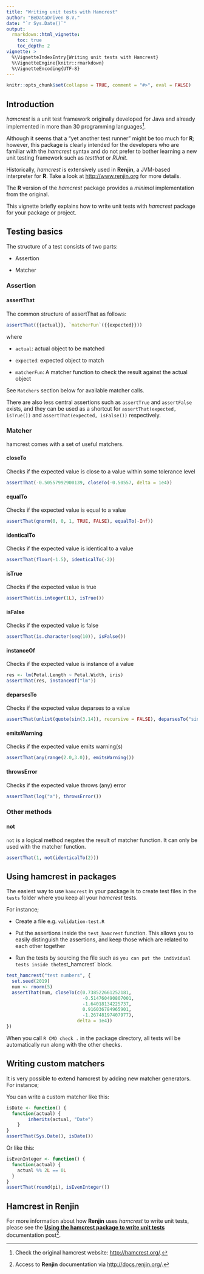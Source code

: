 ```yaml
---
title: "Writing unit tests with Hamcrest"
author: "BeDataDriven B.V."
date: "`r Sys.Date()`"
output: 
  rmarkdown::html_vignette:
    toc: true
    toc_depth: 2
vignette: >
  %\VignetteIndexEntry{Writing unit tests with Hamcrest}
  %\VignetteEngine{knitr::rmarkdown}
  %\VignetteEncoding{UTF-8}
---
```


```r
knitr::opts_chunk$set(collapse = TRUE, comment = "#>", eval = FALSE)
```

## Introduction

*hamcrest* is a unit test framework originally developed for Java and already
implemented in more than 30 programming languages[^1].

Although it seems that a "yet another test runner" might be too much for **R**;
however, this package is clearly intended for the developers who are familiar
with the *hamcrest* syntax and do not prefer to bother learning a new unit
testing framework such as *testthat* or *RUnit*.

Historically, *hamcrest* is extensively used in **Renjin**, a JVM-based
interpreter for **R**. Take a look at <http://www.renjin.org> for more details.

The **R** version of the *hamcrest* package provides a
*minimal* implementation from the original. 

This vignette briefly explains how to write unit tests
with *hamcrest* package for your package or project.

## Testing basics

The structure of a test consists of two parts:

+ Assertion

+ Matcher

### Assertion

#### assertThat

The common structure of assertThat as follows:
```r
assertThat({{actual}}, `matcherFun`({{expected}}))
```

where

+ `actual`: actual object to be matched

+ `expected`: expected object to match

+ `matcherFun`: A matcher function to check the result against the actual object

See `Matchers` section below for available matcher calls.

There are also less central assertions such as `assertTrue` and `assertFalse`
exists, and they can be used as a shortcut for `assertThat(expected, isTrue())`
and `assertThat(expected, isFalse())` respectively.

### Matcher

hamcrest comes with a set of useful matchers.

#### closeTo

Checks if the expected value is close to a value within some tolerance level

```r
assertThat(-0.50557992900139, closeTo(-0.50557, delta = 1e4))
```

#### equalTo

Checks if the expected value is equal to a value

```r
assertThat(qnorm(0, 0, 1, TRUE, FALSE), equalTo(-Inf))
```

#### identicalTo

Checks if the expected value is identical to a value

```r
assertThat(floor(-1.5), identicalTo(-2))
```

#### isTrue

Checks if the expected value is true

```r
assertThat(is.integer(1L), isTrue())
```

#### isFalse

Checks if the expected value is false

```r
assertThat(is.character(seq(10)), isFalse())
```

#### instanceOf

Checks if the expected value is instance of a value

```r
res <- lm(Petal.Length ~ Petal.Width, iris)
assertThat(res, instanceOf("lm"))
```

#### deparsesTo

Checks if the expected value deparses to a value

```r
assertThat(unlist(quote(sin(3.14)), recursive = FALSE), deparsesTo("sin(3.14)"))
```

#### emitsWarning

Checks if the expected value emits warning(s)

```r
assertThat(any(range(2.0,3.0)), emitsWarning())
```

#### throwsError

Checks if the expected value throws (any) error

```r
assertThat(log("a"), throwsError())
```

### Other methods

#### not

`not` is a logical method negates the result of matcher function. It can only be
used with the matcher function.

```r
assertThat(1, not(identicalTo(2)))
```

## Using hamcrest in packages

The easiest way to use `hamcrest` in your package is to create test files in the
`tests` folder where you keep all your *hamcrest* tests.

For instance;

- Create a file e.g. `validation-test.R`

- Put the assertions inside the `test_hamcrest` function. This allows you to
easily distinguish the assertions, and keep those which are related to each
other together

- Run the tests by sourcing the file such as `
 you can put the individual tests inside the `test_hamcrest` block.

```r
test_hamcrest("test numbers", {
  set.seed(2019)
  num <- rnorm(5)
  assertThat(num, closeTo(c(0.738522661252181,
                            -0.514760490807001,
                            -1.64018134225737,
                            0.916036784965901,
                            -1.26748197407977),
                          delta = 1e4))
})
```

When you call `R CMD check .` in the package directory, all tests will be
automatically run along with the other checks.

## Writing custom matchers

It is very possible to extend hamcrest by adding new matcher generators.
For instance;

You can write a custom matcher like this:

```r
isDate <- function() {
  function(actual) {
        inherits(actual, "Date")
    }
}
assertThat(Sys.Date(), isDate())
```

Or like this:

```r
isEvenInteger <- function() {
  function(actual) {
    actual %% 2L == 0L
  }
}
assertThat(round(pi), isEvenInteger())
```

## Hamcrest in Renjin

For more information about how **Renjin** uses *hamcrest* to write unit tests,
please see the
[**Using the hamcrest package to write unit tests**](http://docs.renjin.org/en/latest/writing-renjin-extensions.html#using-the-hamcrest-package-to-write-unit-tests)
documentation post[^2].

[^1]: Check the original hamcrest website: <http://hamcrest.org/>.
[^2]: Access to **Renjin** documentation via <http://docs.renjin.org/>.
